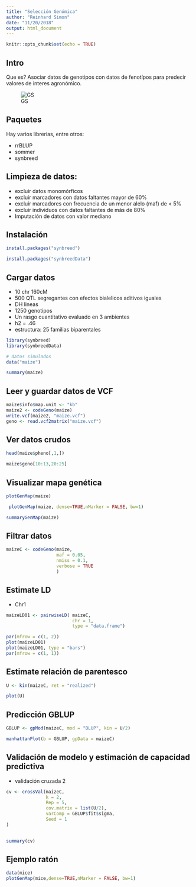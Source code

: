 ```yaml
---
title: "Selección Genómica"
author: "Reinhard Simon"
date: "11/20/2018"
output: html_document
---
```


```r
knitr::opts_chunk$set(echo = TRUE)
```

## Intro

Que es? Asociar datos de genotipos con datos de fenotípos para predecir valores de interes agronómico.

![GS](gs.jpg)

## Paquetes

Hay varios librerias, entre otros:

- rrBLUP
- sommer
- synbreed

## Limpieza de datos:

- excluir datos monomórficos
- excluir marcadores con datos faltantes mayor de 60%
- excluir marcadores con frecuencia de un menor alelo (maf) de < 5%
- excluir individuos con datos faltantes de más de 80%
- Imputación de datos con valor mediano


## Instalación

```r
install.packages("synbreed")

install.packages("synbreedData")
```

## Cargar datos

- 10 chr 160cM
- 500 QTL segregantes con efectos bialelicos aditivos iguales
- DH lineas
- 1250 genotipos
- Un rasgo cuantitativo evaluado en 3 ambientes
- h2 = .46
- estructura: 25 familias biparentales

```r
library(synbreed)
library(synbreedData)

# datos simulados
data("maize")

summary(maize)
```

## Leer y guardar datos de VCF

```r
maize$info$map.unit <- "kb"
maize2 <- codeGeno(maize)
write.vcf(maize2, "maize.vcf")
geno <- read.vcf2matrix("maize.vcf")
```



## Ver datos crudos

```r
head(maize$pheno[,1,])
```

```r
maize$geno[10:13,20:25]
```


## Visualizar mapa genética

```r
plotGenMap(maize)
```

```r
 plotGenMap(maize, dense=TRUE,nMarker = FALSE, bw=1)
```

```r
summaryGenMap(maize)
```



## Filtrar datos

```r
maizeC <- codeGeno(maize, 
                   maf = 0.05,
                   nmiss = 0.1,
                   verbose = TRUE
                   )
```

## Estimate LD

- Chr1

```r
maizeLD01 <- pairwiseLD( maizeC, 
                         chr = 1,
                         type = "data.frame")
```


```r
par(mfrow = c(1, 2))
plot(maizeLD01)
plot(maizeLD01, type = "bars")
par(mfrow = c(1, 1))
```



## Estimate relación de parentesco

```r
U <- kin(maizeC, ret = "realized")

```

```r

plot(U)
```


## Predicción GBLUP

```r
GBLUP <- gpMod(maizeC, mod = "BLUP", kin = U/2)


```
```r
manhattanPlot(b = GBLUP, gpData = maizeC)
```

## Validación de modelo y estimación de capacidad predictiva

- validación cruzada 2


```r
cv <- crossVal(maizeC, 
               k = 2,
               Rep = 5,
               cov.matrix = list(U/2),
               varComp = GBLUP$fit$sigma,
               Seed = 1
)
               
```

```r
summary(cv)
```

## Ejemplo ratón

```r
data(mice)
plotGenMap(mice,dense=TRUE,nMarker = FALSE, bw=1)

```




